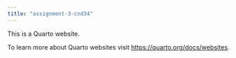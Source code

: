 ```yaml
---
title: "assignment-3-cnd34"
---
```


This is a Quarto website.

To learn more about Quarto websites visit <https://quarto.org/docs/websites>.
